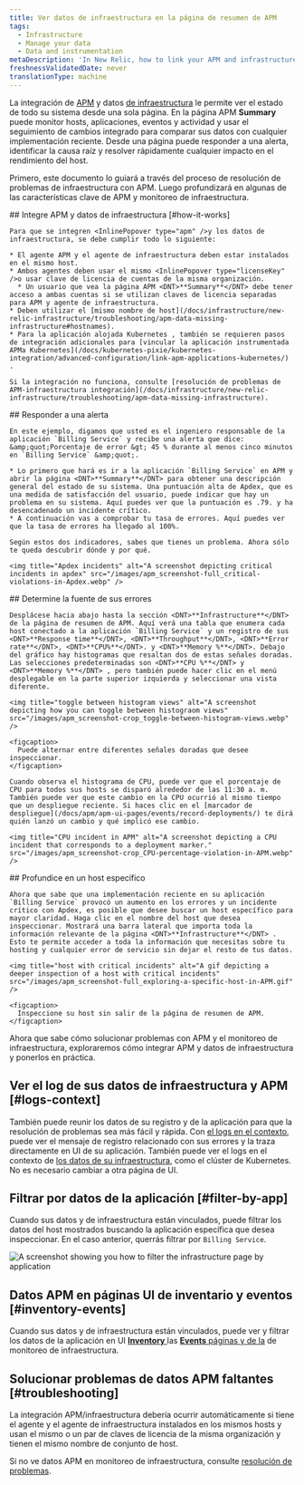 ```yaml
---
title: Ver datos de infraestructura en la página de resumen de APM
tags:
  - Infrastructure
  - Manage your data
  - Data and instrumentation
metaDescription: 'In New Relic, how to link your APM and infrastructure data together.'
freshnessValidatedDate: never
translationType: machine
---
```


La integración de [APM](/docs/apm/new-relic-apm/getting-started/welcome-new-relic-apm) y datos [de infraestructura](/docs/infrastructure/new-relic-infrastructure/getting-started/welcome-new-relic-infrastructure) le permite ver el estado de todo su sistema desde una sola página. En la página APM <DNT>**Summary**</DNT> puede monitor hosts, aplicaciones, eventos y <InlinePopover type="alerts" />actividad y usar el seguimiento de cambios integrado para comparar sus datos con cualquier implementación reciente. Desde una página puede responder a una alerta, identificar la causa raíz y resolver rápidamente cualquier impacto en el rendimiento del host.

Primero, este documento lo guiará a través del proceso de resolución de problemas de infraestructura con APM. Luego profundizará en algunas de las características clave de APM y monitoreo de infraestructura.

<Steps>
  <Step>
    ## Integre APM y datos de infraestructura [#how-it-works]

    Para que se integren <InlinePopover type="apm" />y los datos de infraestructura, se debe cumplir todo lo siguiente:

    * El agente APM y el agente de infraestructura deben estar instalados en el mismo host.
    * Ambos agentes deben usar el mismo <InlinePopover type="licenseKey" />o usar clave de licencia de cuentas de la misma organización.
      * Un usuario que vea la página APM <DNT>**Summary**</DNT> debe tener acceso a ambas cuentas si se utilizan claves de licencia separadas para APM y agente de infraestructura.
    * Deben utilizar el [mismo nombre de host](/docs/infrastructure/new-relic-infrastructure/troubleshooting/apm-data-missing-infrastructure#hostnames).
    * Para la aplicación alojada Kubernetes , también se requieren pasos de integración adicionales para [vincular la aplicación instrumentada APMa Kubernetes](/docs/kubernetes-pixie/kubernetes-integration/advanced-configuration/link-apm-applications-kubernetes/) .

    Si la integración no funciona, consulte [resolución de problemas de APM-infraestructura integración](/docs/infrastructure/new-relic-infrastructure/troubleshooting/apm-data-missing-infrastructure).
  </Step>

  <Step>
    ## Responder a una alerta

    En este ejemplo, digamos que usted es el ingeniero responsable de la aplicación `Billing Service` y recibe una alerta que dice: &amp;quot;Porcentaje de error &gt; 45 % durante al menos cinco minutos en `Billing Service` &amp;quot;.

    * Lo primero que hará es ir a la aplicación `Billing Service` en APM y abrir la página <DNT>**Summary**</DNT> para obtener una descripción general del estado de su sistema. Una puntuación alta de Apdex, que es una medida de satisfacción del usuario, puede indicar que hay un problema en su sistema. Aquí puedes ver que la puntuación es .79. y ha desencadenado un incidente crítico.
    * A continuación vas a comprobar tu tasa de errores. Aquí puedes ver que la tasa de errores ha llegado al 100%.

    Según estos dos indicadores, sabes que tienes un problema. Ahora sólo te queda descubrir dónde y por qué.

    <img title="Apdex incidents" alt="A screenshot depicting critical incidents in apdex" src="/images/apm_screenshot-full_critical-violations-in-Apdex.webp" />
  </Step>

  <Step>
    ## Determine la fuente de sus errores

    Desplácese hacia abajo hasta la sección <DNT>**Infrastructure**</DNT> de la página de resumen de APM. Aquí verá una tabla que enumera cada host conectado a la aplicación `Billing Service` y un registro de sus <DNT>**Response time**</DNT>, <DNT>**Throughput**</DNT>, <DNT>**Error rate**</DNT>, <DNT>**CPU%**</DNT>. y <DNT>**Memory %**</DNT>. Debajo del gráfico hay histogramas que resaltan dos de estas señales doradas. Las selecciones predeterminadas son <DNT>**CPU %**</DNT> y <DNT>**Memory %**</DNT> , pero también puede hacer clic en el menú desplegable en la parte superior izquierda y seleccionar una vista diferente.

    <img title="toggle between histogram views" alt="A screenshot depicting how you can toggle between histograom views" src="/images/apm_screenshot-crop_toggle-between-histogram-views.webp" />

    <figcaption>
      Puede alternar entre diferentes señales doradas que desee inspeccionar.
    </figcaption>

    Cuando observa el histograma de CPU, puede ver que el porcentaje de CPU para todos sus hosts se disparó alrededor de las 11:30 a. m. También puede ver que este cambio en la CPU ocurrió al mismo tiempo que un despliegue reciente. Si haces clic en el [marcador de despliegue](/docs/apm/apm-ui-pages/events/record-deployments/) te dirá quién lanzó un cambio y qué implicó ese cambio.

    <img title="CPU incident in APM" alt="A screenshot depicting a CPU incident that corresponds to a deployment marker." src="/images/apm_screenshot-crop_CPU-percentage-violation-in-APM.webp" />
  </Step>

  <Step>
    ## Profundice en un host específico

    Ahora que sabe que una implementación reciente en su aplicación `Billing Service` provocó un aumento en los errores y un incidente crítico con Apdex, es posible que desee buscar un host específico para mayor claridad. Haga clic en el nombre del host que desea inspeccionar. Mostrará una barra lateral que importa toda la información relevante de la página <DNT>**Infrastructure**</DNT> . Esto te permite acceder a toda la información que necesitas sobre tu hosting y cualquier error de servicio sin dejar el resto de tus datos.

    <img title="host with critical incidents" alt="A gif depicting a deeper inspection of a host with critical incidents" src="/images/apm_screenshot-full_exploring-a-specific-host-in-APM.gif" />

    <figcaption>
      Inspeccione su host sin salir de la página de resumen de APM.
    </figcaption>
  </Step>
</Steps>

Ahora que sabe cómo solucionar problemas con APM y el monitoreo de infraestructura, exploraremos cómo integrar APM y datos de infraestructura y ponerlos en práctica.

## Ver el log de sus datos de infraestructura y APM [#logs-context]

También puede reunir los datos de su registro y de la aplicación para que la resolución de problemas sea más fácil y rápida. Con [el logs en el contexto](/docs/logs/logs-context/configure-logs-context-apm-agents/), puede ver el mensaje de registro relacionado con sus errores y la traza directamente en UI de su aplicación. También puede ver el logs en el contexto de [los datos de su infraestructura](/docs/logs/forward-logs/forward-your-logs-using-infrastructure-agent/), como el clúster de Kubernetes. No es necesario cambiar a otra página de UI.

## Filtrar por datos de la aplicación [#filter-by-app]

Cuando sus datos <InlinePopover type="apm" />y de infraestructura están vinculados, puede filtrar los datos del host mostrados buscando la aplicación específica que desea inspeccionar. En el caso anterior, querrás filtrar por `Billing Service`.

<img title="filter by application" alt="A screenshot showing you how to filter the infrastructure page by application" src="/images/apm_screenshot-full_filter-by-application.webp" />

## Datos APM en páginas UI de inventario y eventos [#inventory-events]

Cuando sus <InlinePopover type="apm" />datos y de infraestructura están vinculados, puede ver y filtrar los datos de la aplicación en UI [<DNT>**Inventory**</DNT> ](/docs/infrastructure/new-relic-infrastructure/infrastructure-ui-pages/infrastructure-inventory-page-search-your-entire-infrastructure)las [<DNT>**Events**</DNT> páginas y de la](/docs/infrastructure/new-relic-infrastructure/infrastructure-ui-pages/infrastructure-events-page-live-feed-every-agent) de monitoreo de infraestructura.

## Solucionar problemas de datos APM faltantes [#troubleshooting]

La integración APM/infraestructura debería ocurrir automáticamente si tiene el <InlinePopover type="apm" />agente y el agente de infraestructura instalados en los mismos hosts y usan el mismo <InlinePopover type="licenseKey" />o un par de claves de licencia de la misma organización y tienen el mismo nombre de conjunto de host.

Si no ve datos APM en monitoreo de infraestructura, consulte [resolución de problemas](/docs/infrastructure/new-relic-infrastructure/troubleshooting/troubleshooting-apm-data-not-infrastructure).